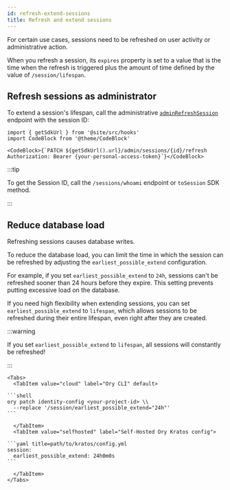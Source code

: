 ```yaml
---
id: refresh-extend-sessions
title: Refresh and extend sessions
---
```


For certain use cases, sessions need to be refreshed on user activity or administrative action.

When you refresh a session, its `expires` property is set to a value that is the time when the refresh is triggered plus the
amount of time defined by the value of `/session/lifespan`.

## Refresh sessions as administrator

To extend a session's lifespan, call the administrative
[`adminRefreshSession`](../../reference/api.mdx#operation/adminRefreshSession) endpoint with the session ID:

```mdx-code-block
import { getSdkUrl } from '@site/src/hooks'
import CodeBlock from '@theme/CodeBlock'

<CodeBlock>{`PATCH ${getSdkUrl().url}/admin/sessions/{id}/refresh
Authorization: Bearer {your-personal-access-token}`}</CodeBlock>
```

:::tip

To get the Session ID, call the `/sessions/whoami` endpoint or `toSession` SDK method.

:::

## Reduce database load

Refreshing sessions causes database writes.

To reduce the database load, you can limit the time in which the session can be refreshed by adjusting the
`earliest_possible_extend` configuration.

For example, if you set `earliest_possible_extend` to `24h`, sessions can't be refreshed sooner than 24 hours before they expire.
This setting prevents putting excessive load on the database.

If you need high flexibility when extending sessions, you can set `earliest_possible_extend` to `lifespan`, which allows sessions
to be refreshed during their entire lifespan, even right after they are created.

:::warning

If you set `earliest_possible_extend` to `lifespan`, all sessions will constantly be refreshed!

:::

````mdx-code-block
<Tabs>
  <TabItem value="cloud" label="Ory CLI" default>

```shell
ory patch identity-config <your-project-id> \\
  --replace '/session/earliest_possible_extend="24h"'
```

  </TabItem>
  <TabItem value="selfhosted" label="Self-Hosted Ory Kratos config">

```yaml title=path/to/kratos/config.yml
session:
  earliest_possible_extend: 24h0m0s
```

  </TabItem>
</Tabs>
````

